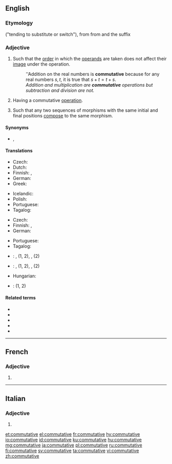 ==English==
{{wikipedia|commutative property}}

===Etymology===
{{suffix|commuter|ative|lang=en}} ("tending to substitute or switch"), from from {{etyl|fr|en}} {{m|fr|commuter||to substitute or switch}} and the suffix {{term|-ative||tending to}}

===Adjective===
{{en-adj|-}}

# {{lb|en|mathematics|of a [[binary]] [[operation]]}} Such that the [[order]] in which the [[operand]]s are taken does not affect their [[image]] under the operation.
#: ''Addition on the real numbers is '''commutative''' because for any real numbers <math>s,t</math>, it is true that <math>s+t=t+s</math>.
#: ''Addition and multiplication are '''commutative''' operations but subtraction and division are not.''
# {{lb|en|algebra|of an [[algebraic structure]]}} Having a commutative [[operation]].
# {{lb|en|mathematics|of a [[diagram]] of [[morphism]]s}} Such that any two sequences of morphisms with the same initial and final positions [[compose]] to the same morphism.

====Synonyms====
* {{sense|of an algebraic structure}} {{l|en|abelian}}, {{l|en|Abelian}}

====Translations====
{{trans-top|mathematics: such that order of operands does not affect result}}
* Czech: {{t|cs|komutativní|m}}
* Dutch: {{t+|nl|commutatief}}
* Finnish: {{t+|fi|kommutatiivinen}}, {{t|fi|vaihdannainen}}
* German: {{t+|de|kommutativ}}
* Greek: {{t+|el|αντιμεταθετικός}}
{{trans-mid}}
* Icelandic: {{t|is|víxlinn|m}}
* Polish: {{t|pl|przemienny|m}}
* Portuguese: {{t+|pt|comutativo}}
* Tagalog: {{t|tl|palitin}}
{{trans-bottom}}

{{trans-top|algebra: having a commutative operation}}
* Czech: {{t|cs|komutativní|m}}
* Finnish: {{t+|fi|kommutatiivinen}}, {{t|fi|vaihdannainen}}
* German: {{t+|de|kommutativ}}
{{trans-mid}}
* Portuguese: {{t+|pt|comutativo}}
* Tagalog: {{t|tl|palitin}}
{{trans-bottom}}

{{checktrans-top}}
* {{ttbc|ca}}: {{t-check|ca|commutatiu|m}}, {{t-check|ca|commutativa|f}} (1, 2), {{t-check|ca|abelià|m}}, {{t-check|ca|abeliana|f}} (2)
* {{ttbc|fr}}: {{t-check|fr|commutatif|m}}, {{t-check|fr|commutative|f}} (1, 2), {{t-check|fr|abélien|m}}, {{t-check|fr|abélienne|f}} (2)
{{trans-mid}}
* Hungarian: {{t-check|hu|kommutatív}}
* {{ttbc|es}}: {{t-check|es|conmutativo}} (1, 2)
{{trans-bottom}}

====Related terms====
* {{l|en|anticommutative}}
* {{l|en|commutator}}
* {{l|en|commute}}
* {{l|en|commutative justice}}
* {{l|en|commutative ring}}

----

==French==

===Adjective===
{{head|fr|adjective form}}

# {{feminine singular of|commutatif|lang=fr}}

----

==Italian==

===Adjective===
{{head|it|adjective form}}

# {{feminine plural of|commutativo|lang=it}}

[[et:commutative]]
[[el:commutative]]
[[fr:commutative]]
[[hy:commutative]]
[[io:commutative]]
[[id:commutative]]
[[ku:commutative]]
[[hu:commutative]]
[[mg:commutative]]
[[ja:commutative]]
[[pl:commutative]]
[[ru:commutative]]
[[fi:commutative]]
[[sv:commutative]]
[[ta:commutative]]
[[vi:commutative]]
[[zh:commutative]]